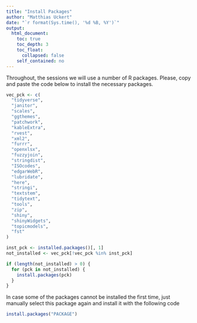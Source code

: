 ```yaml
---
title: "Install Packages"
author: "Matthias Uckert"
date: "`r format(Sys.time(), '%d %B, %Y')`"
output: 
  html_document:
    toc: true
    toc_depth: 3
    toc_float:
      collapsed: false
    self_contained: no
---
```


Throughout, the sessions we will use a number of R packages. 
Please, copy and paste the code below to install the necessary packages.

```r
vec_pck <- c(
  "tidyverse",
  "janitor",
  "scales",
  "ggthemes",
  "patchwork",
  "kableExtra",
  "rvest",
  "xml2",
  "furrr",
  "openxlsx",
  "fuzzyjoin",
  "stringdist",
  "ISOcodes",
  "edgarWebR",
  "lubridate",
  "here",
  "stringi",
  "textstem",
  "tidytext",
  "tools",
  "zip",
  "shiny",
  "shinyWidgets",
  "topicmodels",
  "fst"
)

inst_pck <- installed.packages()[, 1]
not_installed <- vec_pck[!vec_pck %in% inst_pck]

if (length(not_installed) > 0) {
  for (pck in not_installed) {
    install.packages(pck)
  }
}

```

In case some of the packages cannot be installed the first time, just manually select this package again and install it with the following code
```r
install.packages("PACKAGE")
```


